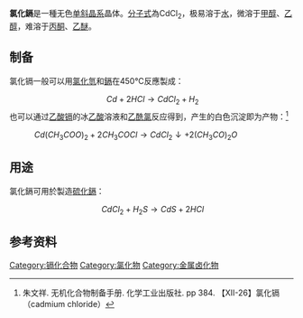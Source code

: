 {{Chembox
|   Name = 氯化鎘
|   ImageFile = Cadmium chloride hemipentahydrate.jpg
|   ImageName = Cadmium chloride hemipentahydrate
|   ImageFile1 = Cadmium-chloride-3D-balls.png
|   ImageName1 = Cadmium chloride
|   ImageFile = Cadmium-chloride-3D-polyhedra.png
|   ImageName = Cadmium chloride
|  ImageFile2 = Cadmium_chloride_hemi(pentahydrate).jpg
| Section1 = {{Chembox Identifiers
| CASNo = 10108-64-2
| CASNo_Ref = {{cascite|correct|CAS}}
| CASNo1 = 34330-64-8
| CASNo1_Comment =  (monohydrate)
| CASNo1_Ref = {{cascite|changed|??}}
|  ChemSpiderID_Ref  = {{chemspidercite|correct|chemspider}}
|  ChemSpiderID  =  23035
|  UNII_Ref  = {{fdacite|correct|FDA}}
|  UNII  =  J6K4F9V3BA
|  InChI  =  1/Cd.2ClH/h;2*1H/q+2;;/p-2
|  ChEBI_Ref  = {{ebicite|correct|EBI}}
|  ChEBI  =  35456
|  SMILES  =  [Cd+2].[Cl-].[Cl-]
|  InChIKey  =  YKYOUMDCQGMQQO-NUQVWONBAG
|  StdInChI_Ref  = {{stdinchicite|correct|chemspider}}
|  StdInChI  =  1S/Cd.2ClH/h;2*1H/q+2;;/p-2
|  StdInChIKey_Ref  = {{stdinchicite|correct|chemspider}}
|  StdInChIKey  =  YKYOUMDCQGMQQO-UHFFFAOYSA-L
|  EINECS  =  233-296-7
|  RTECS  =  EV0175000
|  UNNumber  =  2570
|  PubChem  =  24947
}}
| Section2 = {{Chembox Properties
|   Formula = CdCl<sub>2</sub>
|   MolarMass = 183.316
|   Appearance = 无色单斜晶系晶体
|   Density = 4.08 
|   SolubilityOther = 1.7 g/100 ml
|   Solvent = 甲醇
|   SolubilityOther = 微溶於水
|   Solvent = 丙酮
|   MeltingPt = 564 °C
|   BoilingPt = 960 °C
  }}
| Section7 = {{Chembox Hazards
|   ExternalMSDS = [http://www.jtbaker.com/msds/englishhtml/c0099.htm External MSDS]
|   EUClass = 
|   NFPA-H = 4
|   NFPA-F = 4 ox
|   NFPA-R = 4
|   RPhrases = {{R45}}, {{R46}}, {{R60}}, {{R61}}, {{R25}}, {{R26}}, {{R48/23/25}}, {{R50/53}}
|   SPhrases = {{S53}}, {{S45}}, {{S60}}, {{S61}}
  }}
| Section8 = {{Chembox Related
|   OtherAnions = [[氟化鎘|氟化鎘]]<br />[[溴化鎘|溴化鎘]]<br />[[碘化鎘|碘化鎘]]
|   OtherCations = [[氯化鋅|氯化鋅]]<br />[[氯化汞|氯化汞]]
  }}
}}
'''氯化鎘'''是一種无色[[单斜晶系|单斜晶系]]晶体。[[分子式|分子式]]為CdCl<sub>2</sub>，极易溶于[[水|水]]，微溶于[[甲醇|甲醇]]、[[乙醇|乙醇]]，难溶于[[丙酮|丙酮]]、[[乙醚|乙醚]]。

==制备==
氯化镉一般可以用[[氯化氫|氯化氫]]和[[鎘|鎘]]在450℃反應製成：
:<math>\ Cd+2HCl\to CdCl_2+H_2</math>
也可以通过[[乙酸镉|乙酸镉]]的冰[[乙酸|乙酸]]溶液和[[乙酰氯|乙酰氯]]反应得到，产生的白色沉淀即为产物：<ref>朱文祥. 无机化合物制备手册. 化学工业出版社. pp 384. 【XII-26】氯化镉（cadmium chloride）</ref>
:<math rm>\ Cd(CH_3COO)_2+2CH_3COCl\to CdCl_2\downarrow+2(CH_3CO)_2O</math>
== 用途 ==
氯化鎘可用於製造[[硫化鎘|硫化鎘]]：
:<math>\ CdCl_2+H_2S\to CdS+2HCl</math>
==参考资料==
{{reflist}}

{{氯化物}}
{{镉化合物}}

[[Category:镉化合物|Category:镉化合物]]
[[Category:氯化物|Category:氯化物]]
[[Category:金属卤化物|Category:金属卤化物]]